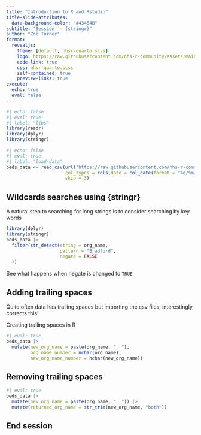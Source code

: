 ```yaml
---
title: "Introduction to R and Rstudio"
title-slide-attributes: 
  data-background-color: "#43464B"
subtitle: "Session  - {stringr}"
author: "Zoë Turner"
format:
  revealjs:
    theme: [default, nhsr-quarto.scss]
    logo: https://raw.githubusercontent.com/nhs-r-community/assets/main/logo/nhsr-logo.svg
    code-link: true
    css: nhsr-quarto.scss
    self-contained: true
    preview-links: true
execute:
  echo: true
  eval: false
---
```



```r
#| echo: false
#| eval: true
#| label: "libs"
library(readr)
library(dplyr)
library(stringr)
```

```r
#| echo: false
#| eval: true
#| label: "load-data"
beds_data <- read_csv(url("https://raw.githubusercontent.com/nhs-r-community/intro_r_data/main/beds_data.csv"), 
                      col_types = cols(date = col_date(format = "%d/%m/%Y")), 
                      skip = 3)
```

## Wildcards searches using {stringr}

A natural step to searching for long strings is to consider searching by key words

```r
library(dplyr)
library(stringr)
beds_data |> 
  filter(str_detect(string = org_name,
                    pattern = "Bradford",
                    negate = FALSE
  ))

```

See what happens when negate is changed to `TRUE`

## Adding trailing spaces

Quite often data has trailing spaces but importing the csv files, interestingly, corrects this!

Creating trailing spaces in R

```r
#| eval: true
beds_data |> 
  mutate(new_org_name = paste(org_name, "  "),
         org_name_number = nchar(org_name),
         new_org_name_number = nchar(new_org_name))

```

## Removing trailing spaces

```r
#| eval: true
beds_data |> 
  mutate(new_org_name = paste(org_name, "  ")) |> 
  mutate(returned_org_name = str_trim(new_org_name, "both"))

```

## End session